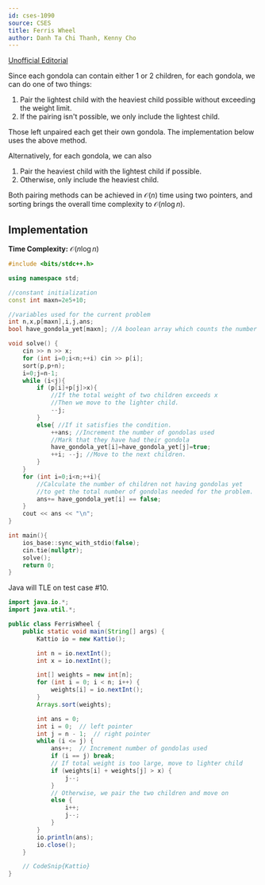 ```yaml
---
id: cses-1090
source: CSES
title: Ferris Wheel
author: Danh Ta Chi Thanh, Kenny Cho
---
```


[Unofficial Editorial](https://codeforces.com/blog/entry/83295)

Since each gondola can contain either 1 or 2 children, for each gondola, we can
do one of two things:

1. Pair the lightest child with the heaviest child possible without exceeding
   the weight limit.
2. If the pairing isn't possible, we only include the lightest child.

Those left unpaired each get their own gondola. The implementation below uses
the above method.

Alternatively, for each gondola, we can also

1. Pair the heaviest child with the lightest child if possible.
2. Otherwise, only include the heaviest child.

Both pairing methods can be achieved in $\mathcal{O}(n)$ time using two
pointers, and sorting brings the overall time complexity to 
$\mathcal{O}(n\log n)$.

## Implementation

**Time Complexity:** $\mathcal{O}(n\log n)$

<LanguageSection>

<CPPSection>

```cpp
#include <bits/stdc++.h>

using namespace std;

//constant initialization
const int maxn=2e5+10;

//variables used for the current problem
int n,x,p[maxn],i,j,ans;
bool have_gondola_yet[maxn]; //A boolean array which counts the number of children who have had their own bondola

void solve() {
	cin >> n >> x;
	for (int i=0;i<n;++i) cin >> p[i];
	sort(p,p+n);
	i=0;j=n-1;
	while (i<j){
		if (p[i]+p[j]>x){
			//If the total weight of two children exceeds x
			//Then we move to the lighter child.
			--j;
		}
		else{ //If it satisfies the condition.
			++ans; //Increment the number of gondolas used
			//Mark that they have had their gondola
			have_gondola_yet[i]=have_gondola_yet[j]=true;
			++i; --j; //Move to the next children.
		}
	}
	for (int i=0;i<n;++i){
		//Calculate the number of children not having gondolas yet
		//to get the total number of gondolas needed for the problem.
		ans+= have_gondola_yet[i] == false;
	}
	cout << ans << "\n";
}

int main(){
	ios_base::sync_with_stdio(false);
	cin.tie(nullptr);
	solve();
	return 0;
}
```

</CPPSection>

<JavaSection>

<Warning>
Java will TLE on test case #10.
</Warning>

```java
import java.io.*;
import java.util.*;

public class FerrisWheel {
    public static void main(String[] args) {
        Kattio io = new Kattio();

        int n = io.nextInt();
        int x = io.nextInt();

        int[] weights = new int[n];
        for (int i = 0; i < n; i++) {
            weights[i] = io.nextInt();
        }
        Arrays.sort(weights);

        int ans = 0;
        int i = 0;  // left pointer
        int j = n - 1;  // right pointer
        while (i <= j) {
            ans++;  // Increment number of gondolas used
            if (i == j) break;
            // If total weight is too large, move to lighter child
            if (weights[i] + weights[j] > x) {
                j--;
            }
            // Otherwise, we pair the two children and move on
            else {
                i++;
                j--;
            }
        }
        io.println(ans);
        io.close();
    }

    // CodeSnip{Kattio}
}
```

</JavaSection>

</LanguageSection>
